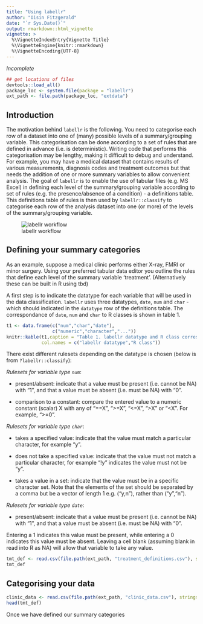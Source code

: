 ```yaml
---
title: "Using labellr"
author: "Oisin Fitzgerald"
date: "`r Sys.Date()`"
output: rmarkdown::html_vignette
vignette: >
  %\VignetteIndexEntry{Vignette Title}
  %\VignetteEngine{knitr::rmarkdown}
  %\VignetteEncoding{UTF-8}
---
```


*Incomplete*

```r
## get locations of files
devtools::load_all()
package_loc <- system.file(package = "labellr")
ext_path <- file.path(package_loc, "extdata")
```

## Introduction

The motivation behind `labellr` is the following. You need to categorise each row of a dataset into 
one of (many) possible levels of a summary/grouping variable. This categorisation can be done according to a set
of rules that are defined in advance (i.e. is deterministic). Writing code that performs this categorisation may
be lengthy, making it difficult to debug and understand. For example, you may have a medical
dataset that contains results of various measurements, diagnosis codes and treatment outcomes but that 
needs the addition of one or more summary variables to allow convenient analysis.
The goal of `labellr` is to enable the use of tabular files (e.g. MS Excel) in defining each level of the summary/grouping variable according to set of rules (e.g. the presence/absence of a condition) - a definitions table. This definitions table of rules is then used by `labellr::classify` to categorise each row of the analysis dataset into one (or more) of the levels of the summary/grouping variable.

![labellr workflow](overall-process.png)

## Defining your summary categories

As an example, suppose a medical clinic performs either X-ray, FMRI or minor surgery. Using 
your preferred tabular data editor you outline the rules that define each level of the summary variable 'treatment'. (Alternatively these can be built in R using tbd)

A first step is to indicate the datatype for each variable that will be used in the data classification. `labellr` uses three datatypes, `date`, `num` and `char` - which should indicated in the `datatype` row of the definitions table. The correspondance of `date`, `num` and `char` to R classes is shown in table 1. 

```r
t1 <- data.frame(c("num","char","date"),
                 c("numeric","character","..."))
knitr::kable(t1,caption = "Table 1. labellr datatype and R class correspondance",
             col.names = c("labellr datatype","R class"))
```

There exist different rulesets depending on the datatype is chosen (below is from `?labellr::classify`):

_Rulesets for variable type `num`_:  

* present/absent: indicate that a value must be present (i.e. cannot be NA) with "1", and that a value must be absent (i.e. must be NA) with "0".  

* comparison to a constant: compare the entered value to a numeric constant (scalar) X with any of "==X", ">=X", "<=X", ">X" or "<X". For example, ">=0".  

_Rulesets for variable type `char`_:  

* takes a specified value: indicate that the value must match a particular character, for example "y".  

* does not take a specified value: indicate that the value must not match a particular character, for example "!y" indicates the value must not be "y".  

* takes a value in a set: indicate that the value must be in a specific character set. Note that the elements of the set should be separated by a comma but be a vector of length 1 e.g. ("y,n"), rather than ("y","n").  

_Rulesets for variable type `date`_:  

* present/absent: indicate that a value must be present (i.e. cannot be NA) with "1", and that a value must be absent (i.e. must be NA) with "0".




Entering
a 1 indicates this value must be present, while entering a 0 indicates this value must be absent. Leaving a cell blank (assuming blank in read into R as NA) will allow that variable to take any value. 

```r
tmt_def <- read.csv(file.path(ext_path, "treatment_definitions.csv"), stringsAsFactors = FALSE)
tmt_def
```

## Categorising your data 


```r
clinic_data <- read.csv(file.path(ext_path, "clinic_data.csv"), stringsAsFactors = FALSE)
head(tmt_def)
```

Once we have defined our summary categories


